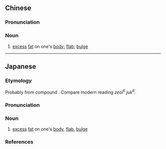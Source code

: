 {{also|赘肉}}
==Chinese==
{{zh-forms|s=赘肉}}

===Pronunciation===
{{zh-pron
|m=zhuìròu
|c=zeoi6 juk6
|cat=n
}}

===Noun===
{{zh-noun}}

# [[excess]] [[fat]] on one's [[body]]; [[flab]]; [[bulge]]

----

==Japanese==
{{ja-kanjitab|yomi=o|ぜい|にく}}

===Etymology===
Probably from {{etyl|ltc|ja|sort=ぜいにく}} compound {{m|zh|赘肉|tr=dzui? nyuwk|lit=excess + flesh, meat}}. Compare modern {{etyl|yue|-}} reading ''zeoi<sup>6</sup> juk<sup>6</sup>''.

===Pronunciation===
{{ja-pron|yomi=o|ぜいにく|acc=0|acc_ref=DJR}}

===Noun===
{{ja-noun|ぜいにく}}

# [[excess]] [[fat]] on one's [[body]], [[flab]], [[bulge]]

===References===
<references/>